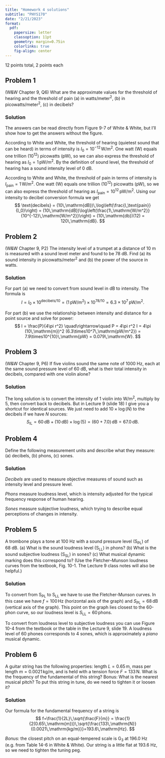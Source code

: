 ```yaml
---
title: "Homework 4 solutions"
subtitle: "PHYS170"
date: "2/21/2023"
format:
  pdf:
    papersize: letter
    classoption: 11pt
    geometry: margin=0.75in
    colorlinks: true
    fig-align: center
---
```


12 points total, 2 points each

## Problem 1
(W&W Chapter 9, Q6) What are the approximate values for the threshold of hearing and the threshold
of pain (a) in watts/meter^2^, (b) in picowatts/meter^2^, (c) in decibels?

### Solution
The answers can be read directly from Figure 9-7 of White & White, but I'll show how to get the answers without the figure.

According to White and White, the threshold of hearing (quietest sound that can be heard) in terms of intensity is
$I_0 = 10^{-12}\,\mathrm{W/m^2}$. One watt (W) equals one trillion (10^12^) picowatts (pW), so we can also express the threshold of hearing as $I_0 = 1\,\mathrm{pW/m^2}$.  By the definition of sound level, the threshold of hearing has a sound intensity level of 0 dB.

According to White and White, the threshold of pain in terms of intensity is
$I_\textrm{pain} = 1\,\mathrm{W/m^2}$. One watt (W) equals one trillion (10^12^) picowatts (pW), so we can also express the threshold of hearing as $I_\textrm{pain} = 10^{12}\,\mathrm{pW/m^2}$.  Using our intensity to decibel conversion formula we get
$$
\text{decibels} = (10\,\mathrm{dB})\,\log\left(\frac{I_\text{pain}}{I_0}\right)
= (10\,\mathrm{dB})\log\left(\frac{1\,\mathrm{W/m^2}}{10^{-12}\,\mathrm{W/m^2}}\right)
= (10\,\mathrm{db})(12) = 120\,\mathrm{dB}.
$$


## Problem 2
(W&W Chapter 9, P2) The intensity level of a trumpet at a distance of 10\ m is measured with a sound
level meter and found to be 78 dB. Find (a) its sound intensity in picowatts/meter^2^
and (b) the power of the source in watts.

### Solution
For part (a) we need to convert from sound level in dB to intensity.  The formula is
$$
I = I_0\times10^{\text{decibels}/10} = (1\,\mathrm{pW/m^2})\times10^{78/10} = 6.3\times10^7\,\mathrm{pW/m^2}.
$$

For part (b) we use the relationship between intensity and distance for a point source and solve for power:
$$
I = \frac{P}{4\pi r^2}
\quad\rightarrow\quad
P = 4\pi r^2 I = 4\pi (10\,\mathrm{m})^2 (6.3\times10^7\,\mathrm{pW/m^2}) = 7.9\times10^{10}\,\mathrm{pW} = 0.079\,\mathrm{W}.
$$

## Problem 3
(W&W Chapter 9, P6)  If five violins sound the same note of 1000\ Hz, each at the same sound pressure
level of 60\ dB, what is their total intensity in decibels, compared with one violin
alone?

### Solution
The long solution is to convert the intensity of 1 violin into W/m^2^, multiply by 5, then convert back to decibels.
But in Lecture 9 (slide 18) I give you a shortcut for identical sources.  We just need to add $10\times\log(N)$ to the decibels if we have $N$ sources:
$$
S_{\mathrm{IL}} = 60\,\mathrm{dB} + (10\,\mathrm{dB})\times\log(5) = (60+7.0)\,\mathrm{dB} = 67.0\,\mathrm{dB}.
$$

## Problem 4
Define the following measurement units and describe what they measure: (a) decibels, (b) phons, (c) sones.

### Solution

*Decibels* are used to measure objective measures of sound such as intensity level and pressure level.

*Phons* measure loudness level, which is intensity adjusted for the typical frequency response of human hearing.

*Sones* measure subjective loudness, which trying to describe equal perceptions of changes in intensity.

## Problem 5
A trombone plays a tone at 100\ Hz with a sound pressure level (S~PL~) of 68\ dB. (a) What is the sound loudness level (S~LL~) in phons? (b) What is the sound subjective loudness (S~SL~) in sones?  (c) What musical dynamic marking does this correspond to? (Use the Fletcher–Munson loudness curves from the textbook, Fig. 10-1.  The Lecture 9 class notes will also be helpful.)

### Solution
To convert from S~PL~ to S~LL~ we have to use the Fletcher-Munson curves.  In this case we have $f=100\,\mathrm{Hz}$ (horizontal axis of the graph) and $S_\mathrm{PL} = 68\,\mathrm{dB}$ (vertical axis of the graph).  This point on the graph lies closest to the 60-phon curve, so our loudness level is $S_\mathrm{LL}=60\,\textrm{phons}$.

To convert from loudness level to subjective loudness you can use Figure 10-4 from the textbook or the table in the Lecture 9, slide 19.  A loudness level of 60 phones corresponds to 4 sones, which is approximately a *piano* musical dynamic.


## Problem 6
A guitar string has the following properties: length $L = 0.65\,\mathrm{m}$, mass per length $m = 0.0021\,\mathrm{kg/m}$, and is held with a tension force $F = 133\,\mathrm{N}$.  What is the frequency of the fundamental of this string?  Bonus: What is the nearest musical pitch? To put this string in tune, do we need to tighten it or loosen it?

### Solution

Our formula for the fundamental frequency of a string is
$$
f=\frac{1}{2L}\,\sqrt{\frac{F}{m}} = \frac{1}{2(0.65\,\mathrm{m})}\,\sqrt{\frac{133\,\mathrm{N}}{0.0021\,\mathrm{kg/m}}}=193.6\,\mathrm{Hz}.
$$

*Bonus:* the closest pitch on an equal-tempered scale is G~3~ at 196.0\ Hz (e.g. from Table 14-6 in White & White).  Our string is a little flat at 193.6\ Hz, so we need to tighten the tuning peg.